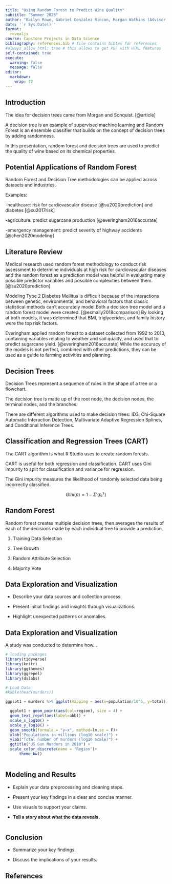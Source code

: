 ```yaml
---
title: "Using Random Forest to Predict Wine Quality"
subtitle: "Summer 2025"
author: "Bailyn Rowe, Gabriel Gonzalez Rincon, Morgan Watkins (Advisor: Dr. Cohen)"
date: '`r Sys.Date()`'
format:
  revealjs
course: Capstone Projects in Data Science
bibliography: references.bib # file contains bibtex for references
#always_allow_html: true # this allows to get PDF with HTML features
self-contained: true
execute: 
  warning: false
  message: false
editor: 
  markdown: 
    wrap: 72
---
```


## Introduction 

The idea for decision trees came from Morgan and Sonquist. [@article]

A decision tree is an example of supervised machine learning and Random Forest is an ensemble classifier that builds on the concept of decision trees by adding randomness.

In this presentation, random forest and decision trees are used to predict the quality of wine based on its chemical properties.

## Potential Applications of Random Forest
Random Forest and Decision Tree methodologies can be applied across datasets and industries.

Examples:

-healthcare: risk for cardiovascular disease [@su2020prediction] and diabetes [@xu2017risk]

-agriculture: predict sugarcane production [@everingham2016accurate]

-emergency management: predict severity of highway accidents [@chen2020modeling]
 
## Literature Review  {.smaller}

Medical research used random forest methodology to conduct risk assessment to determine individuals at high risk for cardiovascular diseases and the random forest as a prediction model was helpful in evaluating many possible predictor variables and possible complexities between them. [@su2020prediction]

Modeling Type 2 Diabetes Mellitus is difficult because of the interactions between genetic, environmental, and behavioral factors that classic statistical methods can’t accurately model.Both a decision tree model and a random forest model were created. [@esmaily2018comparison] By looking at both models, it was determined that BMI, triglycerides, and family history were the top risk factors.

Everingham applied random forest to a dataset collected from 1992 to 2013, containing variables relating to weather and soil quality, and used that to predict sugarcane yield. [@everingham2016accurate] While the accuracy of the models is not perfect, combined with other predictions, they can be used as a guide to farming activities and planning.

## Decision Trees
Decision Trees represent a sequence of rules in the shape of a tree or a flowchart.

The decision tree is made up of the root node, the decision nodes, the terminal nodes, and the branches.

There are different algorithms used to make decision trees: ID3, Chi-Square Automatic Interaction Detection, Multivariate Adaptive Regression Splines, and Conditional Inference Trees.

## Classification and Regression Trees (CART)
The CART algorithm is what R Studio uses to create random forests.

CART is useful for both regression and classification.
CART uses Gini impurity to split for classification and variance for regression.

The Gini impurity measures the likelihood of randomly selected data being incorrectly classified. 

$$
Gini(p) = 1 - Σ '(pᵢ²)
$$

## Random Forest

Random forest creates multiple decision trees, then averages the results of each of the decisions made by each individual tree to provide a prediction.

1. Training Data Selection

2. Tree Growth

3. Random Attribute Selection

4. Majority Vote

## Data Exploration and Visualization

-   Describe your data sources and collection process.

-   Present initial findings and insights through visualizations.

-   Highlight unexpected patterns or anomalies.

## Data Exploration and Visualization {.smaller}

A study was conducted to determine how...

```r
# loading packages 
library(tidyverse)
library(knitr)
library(ggthemes)
library(ggrepel)
library(dslabs)
```

```r
# Load Data
#kable(head(murders))

ggplot1 = murders %>% ggplot(mapping = aes(x=population/10^6, y=total)) 

  ggplot1 + geom_point(aes(col=region), size = 4) +
  geom_text_repel(aes(label=abb)) +
  scale_x_log10() +
  scale_y_log10() +
  geom_smooth(formula = "y~x", method=lm,se = F)+
  xlab("Populations in millions (log10 scale)") + 
  ylab("Total number of murders (log10 scale)") +
  ggtitle("US Gun Murders in 2010") +
  scale_color_discrete(name = "Region")+
      theme_bw()
  

```

## Modeling and Results

-   Explain your data preprocessing and cleaning steps.

-   Present your key findings in a clear and concise manner.

-   Use visuals to support your claims.

-   **Tell a story about what the data reveals.**

```r

```

## Conclusion

-   Summarize your key findings.

-   Discuss the implications of your results.

## References
